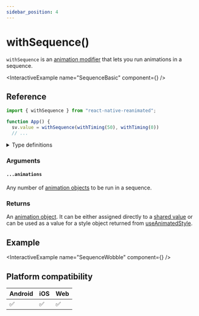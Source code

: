 ```yaml
---
sidebar_position: 4
---
```



# withSequence()

`withSequence` is an [animation modifier](/docs/fundamentals/glossary#animation-modifier) that lets you run animations in a sequence.

<InteractiveExample name="SequenceBasic" component={<SequenceBasic />} />

## Reference

```javascript
import { withSequence } from "react-native-reanimated";

function App() {
  sv.value = withSequence(withTiming(50), withTiming(0))
  // ...
```

<details>
<summary>Type definitions</summary>

```typescript
type AnimatableValue = number | string | number[];

export function withSequence<T extends AnimatableValue>(
  ...animations: [T, ...T[]]
): T;
```

</details>

### Arguments

#### `...animations`

Any number of [animation objects](docs/fundamentals/glossary#animation-object) to be run in a sequence.

### Returns

An [animation object](/docs/fundamentals/glossary#animation-object). It can be either assigned directly to a [shared value](/docs/fundamentals/glossary#shared-value) or can be used as a value for a style object returned from [useAnimatedStyle](/).

## Example

<InteractiveExample name="SequenceWobble" component={<SequenceWobble />} />

## Platform compatibility

<div class="compatibility">

| Android | iOS | Web |
| ------- | --- | --- |
| ✅      | ✅  | ✅  |

</div>
